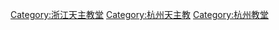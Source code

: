 [[Category:浙江天主教堂|Category:浙江天主教堂]]
[[Category:杭州天主教|Category:杭州天主教]]
[[Category:杭州教堂|Category:杭州教堂]]